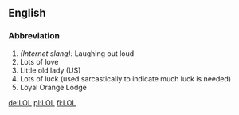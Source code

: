 ==English==

===Abbreviation===
#''(Internet slang):'' Laughing out loud
#Lots of love
#Little old lady (US)
#Lots of luck (used sarcastically to indicate much luck is needed)
#Loyal Orange Lodge

[[de:LOL]]
[[pl:LOL]]
[[fi:LOL]]